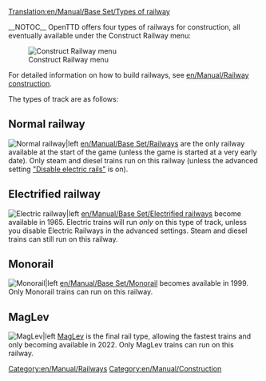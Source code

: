 [[Translation:en/Manual/Base Set/Types of railway]]
{{en/Outdated|Should get extra information about NewGRF railtypes. It should also mention that for example electrified railways are not available in the arctic and tropical climates.}}

{{en/Manual/Base Set/Types of railways}}
__NOTOC__
OpenTTD offers four types of railways for construction, all eventually available under the Construct Railway menu:

[[File:en/Manual/Openttd-rail1.png|Construct Railway menu]]

For detailed information on how to build railways, see [[en/Manual/Railway construction]].

The types of track are as follows:

==Normal railway==
[[File:en/Manual/Base Set/NRail1Piece.png|Normal railway|left]]
[[en/Manual/Base Set/Railways]] are the only railway available at the start of the game (unless the game is started at a very early date). Only steam and diesel trains run on this railway (unless the advanced setting [[en/Archive/Manual/Settings/Advanced Settings/Vehicles#disable-electric-rails|"Disable electric rails"]] is on).

==Electrified railway==
[[File:en/Manual/Base Set/ERail1Piece.png|Electric railway|left]]
[[en/Manual/Base Set/Electrified railways]] become available in 1965. Electric trains will run ''only'' on this type of track, unless you disable Electric Railways in the advanced settings. Steam and diesel trains can still run on this railway.

==Monorail==
[[File:en/Manual/Base Set/Monorail1Piece.png|Monorail|left]]
[[en/Manual/Base Set/Monorail]] becomes available in 1999. Only Monorail trains can run on this railway.

==MagLev==
[[File:en/Manual/Base Set/Maglev1Piece.png|MagLev|left]]
[[en/Manual/Base Set/MagLev|MagLev]] is the final rail type, allowing the fastest trains and only becoming available in 2022. Only MagLev trains can run on this railway.

[[Category:en/Manual/Railways]]
[[Category:en/Manual/Construction]]